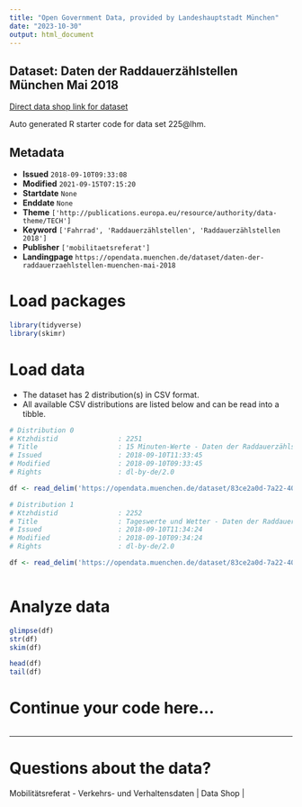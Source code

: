 ```yaml
---
title: "Open Government Data, provided by Landeshauptstadt München"
date: "2023-10-30"
output: html_document
---
```


## Dataset: Daten der Raddauerzählstellen München Mai 2018

[Direct data shop link for dataset](https://opendata.muenchen.de/dataset/daten-der-raddauerzaehlstellen-muenchen-mai-2018)

Auto generated R starter code for data set 225@lhm.

## Metadata

- **Issued** `2018-09-10T09:33:08`
- **Modified** `2021-09-15T07:15:20`
- **Startdate** `None`
- **Enddate** `None`
- **Theme** `['http://publications.europa.eu/resource/authority/data-theme/TECH']`
- **Keyword** `['Fahrrad', 'Raddauerzählstellen', 'Raddauerzählstellen 2018']`
- **Publisher** `['mobilitaetsreferat']`
- **Landingpage** `https://opendata.muenchen.de/dataset/daten-der-raddauerzaehlstellen-muenchen-mai-2018`


# Load packages

```r

library(tidyverse)
library(skimr)

```

# Load data

-   The dataset has 2 distribution(s) in CSV format.
-   All available CSV distributions are listed below and can be read into a tibble.

```r

# Distribution 0
# Ktzhdistid               : 2251
# Title                    : 15 Minuten-Werte - Daten der Raddauerzählstellen München Mai 2018
# Issued                   : 2018-09-10T11:33:45
# Modified                 : 2018-09-10T09:33:45
# Rights                   : dl-by-de/2.0

df <- read_delim('https://opendata.muenchen.de/dataset/83ce2a0d-7a22-409d-b2a1-2692426b747d/resource/8dd210a2-cd4d-406e-b3be-3af861a9c404/download/rad20180515min.csv')

# Distribution 1
# Ktzhdistid               : 2252
# Title                    : Tageswerte und Wetter - Daten der Raddauerzählstellen München Mai  2018
# Issued                   : 2018-09-10T11:34:24
# Modified                 : 2018-09-10T09:34:24
# Rights                   : dl-by-de/2.0

df <- read_delim('https://opendata.muenchen.de/dataset/83ce2a0d-7a22-409d-b2a1-2692426b747d/resource/b4e6ddd3-715c-4e39-addf-e79e8a1cb02d/download/rad201805tage.csv')



```

# Analyze data

```r

glimpse(df)
str(df)
skim(df)

head(df)
tail(df)

```

# Continue your code here...

```r

```

------------------------------------------------------------------------

# Questions about the data?

Mobilitätsreferat - Verkehrs- und Verhaltensdaten | Data Shop | 
